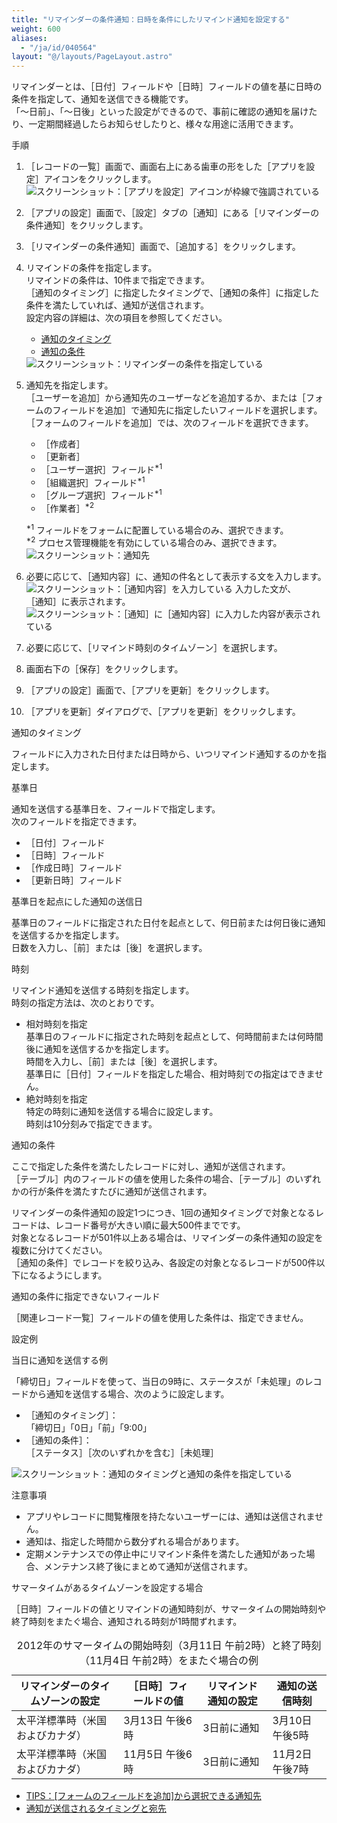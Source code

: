 ```yaml
---
title: "リマインダーの条件通知：日時を条件にしたリマインド通知を設定する"
weight: 600
aliases:
  - "/ja/id/040564"
layout: "@/layouts/PageLayout.astro"
---
```




リマインダーとは、<Wovn>［日付］</Wovn>フィールドや<Wovn>［日時］</Wovn>フィールドの値を基に日時の条件を指定して、通知を送信できる機能です。  
「～日前」、「～日後」といった設定ができるので、事前に確認の通知を届けたり、一定期間経過したらお知らせしたりと、様々な用途に活用できます。

<Heading id="notification_reminder_10">手順</Heading>

1. <Wovn>［レコードの一覧］</Wovn>画面で、画面右上にある歯車の形をした<Wovn>［アプリを設定］</Wovn>アイコンをクリックします。  
   <Img src="/k/kintone/img/settings_new_icon.png" alt="スクリーンショット：［アプリを設定］アイコンが枠線で強調されている" />

1. <Wovn>［アプリの設定］</Wovn>画面で、<Wovn>［設定］</Wovn>タブの<Wovn>［通知］</Wovn>にある<Wovn>［リマインダーの条件通知］</Wovn>をクリックします。

1. <Wovn>［リマインダーの条件通知］</Wovn>画面で、<Wovn>［追加する］</Wovn>をクリックします。

1. リマインドの条件を指定します。  
  リマインドの条件は、10件まで指定できます。  
  <Wovn>［通知のタイミング］</Wovn>に指定したタイミングで、<Wovn>［通知の条件］</Wovn>に指定した条件を満たしていれば、通知が送信されます。  
  設定内容の詳細は、次の項目を参照してください。
   * [通知のタイミング](#notification_reminder_3010)
   * [通知の条件](#notification_reminder_3020)

   <Img src="/k/kintone/img-ja/reminder_01.png" alt="スクリーンショット：リマインダーの条件を指定している" />

1. 通知先を指定します。  
  <Wovn>［ユーザーを追加］</Wovn>から通知先のユーザーなどを追加するか、または<Wovn>［フォームのフィールドを追加］</Wovn>で通知先に指定したいフィールドを選択します。  
  <Wovn>［フォームのフィールドを追加］</Wovn>では、次のフィールドを選択できます。
   * <Wovn>［作成者］</Wovn>
   * <Wovn>［更新者］</Wovn>
   * <Wovn>［ユーザー選択］</Wovn>フィールド<sup>*1</sup>
   * <Wovn>［組織選択］</Wovn>フィールド<sup>*1</sup>
   * <Wovn>［グループ選択］</Wovn>フィールド<sup>*1</sup>
   * <Wovn>［作業者］</Wovn><sup>*2</sup>

   <sup>\*1</sup> フィールドをフォームに配置している場合のみ、選択できます。  
   <sup>\*2</sup> プロセス管理機能を有効にしている場合のみ、選択できます。
   <Img src="/k/kintone/img-ja/reminder_03.png" alt="スクリーンショット：通知先" />

1. 必要に応じて、<Wovn>［通知内容］</Wovn>に、通知の件名として表示する文を入力します。  
   <Img src="/k/kintone/img-ja/reminder_04.png" alt="スクリーンショット：［通知内容］を入力している" />
  入力した文が、<Wovn>［通知］</Wovn>に表示されます。  
   <Img src="/k/kintone/img-ja/reminder_img3.png" alt="スクリーンショット：［通知］に［通知内容］に入力した内容が表示されている" />

1. 必要に応じて、<Wovn>［リマインド時刻のタイムゾーン］</Wovn>を選択します。

1. 画面右下の<Wovn>［保存］</Wovn>をクリックします。

1. <Wovn>［アプリの設定］</Wovn>画面で、<Wovn>［アプリを更新］</Wovn>をクリックします。

1. <Wovn>［アプリを更新］</Wovn>ダイアログで、<Wovn>［アプリを更新］</Wovn>をクリックします。

<Heading level={3} id="notification_reminder_3010">通知のタイミング</Heading>

フィールドに入力された日付または日時から、いつリマインド通知するのかを指定します。

<Heading level={4} id="notification_reminder_301010">基準日</Heading>

通知を送信する基準日を、フィールドで指定します。  
次のフィールドを指定できます。

* <Wovn>［日付］</Wovn>フィールド
* <Wovn>［日時］</Wovn>フィールド
* <Wovn>［作成日時］</Wovn>フィールド
* <Wovn>［更新日時］</Wovn>フィールド

<Heading level={4} id="notification_reminder_301020">基準日を起点にした通知の送信日</Heading>

基準日のフィールドに指定された日付を起点として、何日前または何日後に通知を送信するかを指定します。  
日数を入力し、<Wovn>［前］</Wovn>または<Wovn>［後］</Wovn>を選択します。

<Heading level={4} id="notification_reminder_301030">時刻</Heading>

リマインド通知を送信する時刻を指定します。  
時刻の指定方法は、次のとおりです。

* 相対時刻を指定  
  基準日のフィールドに指定された時刻を起点として、何時間前または何時間後に通知を送信するかを指定します。  
  時間を入力し、<Wovn>［前］</Wovn>または<Wovn>［後］</Wovn>を選択します。  
  基準日に<Wovn>［日付］</Wovn>フィールドを指定した場合、相対時刻での指定はできません。
* 絶対時刻を指定  
  特定の時刻に通知を送信する場合に設定します。  
  時刻は10分刻みで指定できます。

<Heading level={3} id="notification_reminder_3020">通知の条件</Heading>

ここで指定した条件を満たしたレコードに対し、通知が送信されます。  
<Wovn>［テーブル］</Wovn>内のフィールドの値を使用した条件の場合、<Wovn>［テーブル］</Wovn>のいずれかの行が条件を満たすたびに通知が送信されます。

リマインダーの条件通知の設定1つにつき、1回の通知タイミングで対象となるレコードは、レコード番号が大きい順に最大500件までです。  
対象となるレコードが501件以上ある場合は、リマインダーの条件通知の設定を複数に分けてください。  
<Wovn>［通知の条件］</Wovn>でレコードを絞り込み、各設定の対象となるレコードが500件以下になるようにします。

<Heading level={4} id="notification_reminder_302010">通知の条件に指定できないフィールド</Heading>

<Wovn>［関連レコード一覧］</Wovn>フィールドの値を使用した条件は、指定できません。  

<Heading id="notification_reminder_40">設定例</Heading>

<Heading level={3} id="notification_reminder_4010">当日に通知を送信する例</Heading>

「締切日」フィールドを使って、当日の9時に、ステータスが「未処理」のレコードから通知を送信する場合、次のように設定します。

* <Wovn>［通知のタイミング］</Wovn>：  
  「締切日」「0日」「前」「9:00」  
* <Wovn>［通知の条件］</Wovn>：  
  <Wovn>［ステータス］</Wovn><Wovn>［次のいずれかを含む］</Wovn><Wovn>［未処理］</Wovn>

<Img src="/k/kintone/img-ja/reminder_02.png" alt="スクリーンショット：通知のタイミングと通知の条件を指定している" />

<Heading id="notification_reminder_20">注意事項</Heading>

* アプリやレコードに閲覧権限を持たないユーザーには、通知は送信されません。
* 通知は、指定した時間から数分ずれる場合があります。
* 定期メンテナンスで<Kintone />の停止中にリマインド条件を満たした通知があった場合、メンテナンス終了後にまとめて通知が送信されます。

<Heading level={3} id="notification_reminder_2010">サマータイムがあるタイムゾーンを設定する場合</Heading>

<Wovn>［日時］</Wovn>フィールドの値とリマインドの通知時刻が、サマータイムの開始時刻や終了時刻をまたぐ場合、通知される時刻が1時間ずれます。
<table width="100%">
<caption>2012年のサマータイムの開始時刻（3月11日 午前2時）と終了時刻（11月4日 午前2時）をまたぐ場合の例</caption>
    <thead>
      <tr>
      <th>リマインダーのタイムゾーンの設定</th>
      <th><Wovn>［日時］</Wovn>フィールドの値</th>
      <th>リマインド通知の設定</th>
      <th>通知の送信時刻</th>
      </tr>
    </thead>
    <tbody>
      <tr>
        <td>太平洋標準時（米国およびカナダ）</td>
        <td>3月13日 午後6時</td>
        <td>3日前に通知</td>
        <td>3月10日 午後5時</td>
      </tr>
      <tr>
        <td>太平洋標準時（米国およびカナダ）</td>
        <td>11月5日 午後6時</td>
        <td>3日前に通知</td>
        <td>11月2日 午後7時</td>
      </tr>
    </tbody>
</table>

<Reference>

* [TIPS：[フォームのフィールドを追加]から選択できる通知先](/k/ja/id/040560.html)
* [通知が送信されるタイミングと宛先](/k/ja/id/040673.html)

</Reference>
